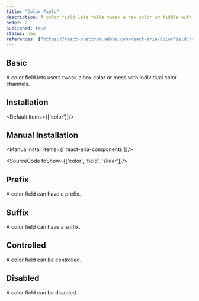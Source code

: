 ```yaml
---
title: "Color Field"
description: A color field lets folks tweak a hex color or fiddle with the individual color channels.
order: 2
published: true
status: new
references: ["https://react-spectrum.adobe.com/react-aria/ColorField.html"]
---
```


## Basic
A color field lets users tweak a hex color or mess with individual color channels.
<How toUse="colors/color-field-demo" />

## Installation
<Default items={['color']}/>

## Manual Installation

<ManualInstall items={['react-aria-components']}/>

<SourceCode toShow={['color', 'field', 'slider']}/>

## Prefix
A color field can have a prefix.
<How toUse="colors/color-field-with-prefix-demo" />

## Suffix
A color field can have a suffix.
<How toUse="colors/color-field-with-suffix-demo" />

## Controlled
A color field can be controlled.
<How toUse="colors/color-field-controlled-demo" />

## Disabled
A color field can be disabled.
<How toUse="colors/color-field-disabled-demo" />
